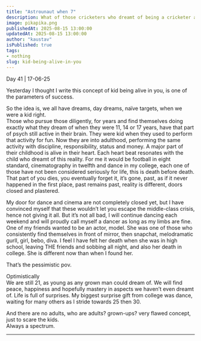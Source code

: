 ```yaml
---
title: "Astrounaut when 7"
description: What of those cricketers who dreamt of being a cricketer at 3.
image: pikapika.png
publishedAt: 2025-08-15 13:00:00
updatedAt: 2025-08-15 13:00:00
author: "kaustav"
isPublished: true
tags: 
- nothing
slug: kid-being-alive-in-you
---
```




Day 41 | 17-06-25

Yesterday I thought I write this concept of kid being alive in you, is one of the parameters of success.

So the idea is, we all have dreams, day dreams, naïve targets, when we were a kid right.  
Those who pursue those diligently, for years and find themselves doing exactly what they dream of when they were 11, 14 or 17 years, have that part of psych still active in their brain. They were kid when they used to perform that activity for fun. Now they are into adulthood, performing the same activity with discipline, responsibility, status and money. A major part of their childhood is alive in their heart. Each heart beat resonates with the child who dreamt of this reality.
For me it would be football in eight standard, cinematography in twelfth and dance in my college, each one of those have not been considered seriously for life, this is death before death. That part of you dies, you eventually forget it, it’s gone, past, as if it never happened in the first place, past remains past, reality is different, doors closed and plastered.  

My door for dance and cinema are not completely closed yet, but I have convinced myself that these wouldn’t let you escape the middle-class crisis, hence not giving it all. But it’s not all bad, I will continue dancing each weekend and will proudly call myself a dancer as long as my limbs are fine.
One of my friends wanted to be an actor, model. She was one of those who consistently find themselves in front of mirror, then snapchat, melodramatic gurll, girl, bebo, diva. I feel I have felt her death when she was in high school, leaving THE friends and sobbing all night, and also her death in college. She is different now than when I found her.  

That’s the pessimistic pov.

Optimistically  
We are still 21, as young as any grown man could dream of. We will find peace, happiness and hopefully mastery in aspects we haven’t even dreamt of. Life is full of surprises. My biggest surprise gift from college was dance, waiting for many others as I stride towards 25 then 30. 

And there are no adults, who are adults? grown-ups? very flawed concept, just to scare the kids.  
Always a spectrum. 



---



